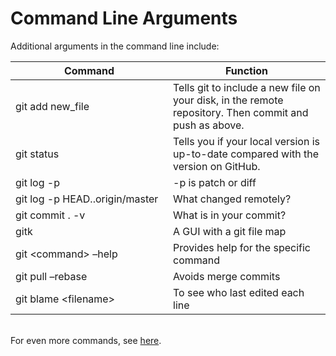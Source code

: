 # Command Line Arguments {.sec-editing}

Additional arguments in the command line include:

| Command | Function |
| ----- | ----- |
| git add new_file | Tells git to include a new file on your disk, in the remote repository. Then commit and push as above. |
| git status | Tells you if your local version is up-to-date compared with the version on GitHub. |
| git log -p | -p is patch or diff |
| git log -p HEAD..origin/master | What changed remotely? |
| git commit . -v | What is in your commit? |
| gitk | A GUI with a git file map |
| git \<command\> --help | Provides help for the specific command |
| git pull --rebase | Avoids merge commits |
| git blame \<filename\> | To see who last edited each line |

<br>
For even more commands, see [here](http://www.cheat-sheets.org/saved-copy/git-cheat-sheet.pdf).

